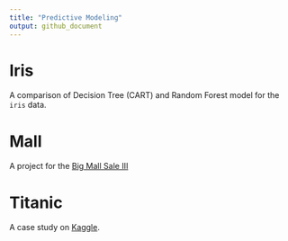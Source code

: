 ```yaml
---
title: "Predictive Modeling"
output: github_document
---
```

# Iris  
A comparison of Decision Tree (CART) and Random Forest model for the `iris` data.  

# Mall 
A project for the [Big Mall Sale III](https://datahack.analyticsvidhya.com/contest/practice-problem-big-mart-sales-iii/)   

# Titanic  
A case study on [Kaggle](https://www.kaggle.com/c/titanic). 

